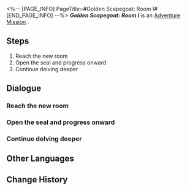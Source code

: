 <%-- [PAGE_INFO]
PageTitle=#Golden Scapegoat: Room I#
[END_PAGE_INFO] --%>
{{Stub|Dialogue.}}
{{Mission Infobox
|id            = 8030103
|title         = 
|image         = <!--Mission Golden Scapegoat Room I.png-->
|type          = Adventure
|event_name    = 
|chapter       = 
|requirements  = {{subst:void|<!--Unknown: {"Type":"Manual"}-->}}
|summary       = <!--official mission summary from Fate's Atlas-->
|characters    = Trailblazer
|startLocation = [[<!--starting world-->]] - [[<!--starting area-->]]
|world         = <!--starting world-->
|area          = <!--starting area-->
|prev          = 
|next          = 
|rewards       = 
}}
'''''Golden Scapegoat: Room I''''' is an [[Adventure Mission]]<!--in [world]-->.

==Steps==
# Reach the new room
# Open the seal and progress onward
# Continue delving deeper

<!--
==Gameplay Notes==

--><!--
==Trial Character==

-->
==Dialogue==
{{Stub Dialogue}}
===Reach the new room{{subst:void|<!--803010301-->}}===
{{Mission Description|type=adventure|location=<!--to be added-->|A hero cannot take victory by defeating just a single monster. Why would there only be one gate in front of a vault?}}
{{Dialogue Start}}
:{{tx}}
{{Dialogue End}}

===Open the seal and progress onward{{subst:void|<!--803010302-->}}===
{{Dialogue Start}}
:{{tx}}
{{Dialogue End}}

===Continue delving deeper{{subst:void|<!--803010303-->}}===
{{Dialogue Start}}
:{{tx}}
{{Dialogue End}}

==Other Languages==
{{Other Languages
|en   = Golden Scapegoat: Room I
|zhs  = 黄金替罪羊-房间Ⅰ
|zht  = 黃金替罪羔羊-房間Ⅰ
|ja   = 黄金のスケープゴート：部屋I
|ko   = 황금 희생양-방Ⅰ
|es   = Chivo expiatorio dorado: sala I
|fr   = Salle I du Bouc émissaire doré
|ru   = Золотое руно отпущения I
|th   = แพะรับบาปทองคำ: ห้อง I
|vi   = Con Dê Gánh Tội Vàng: Phòng I
|de   = Goldener Sündenbock: Raum I
|id   = Kambing Hitam Emas: Ruangan I
|pt   = Bode Expiatório Dourado: Sala I
}}

==Change History==
{{Change History|3.0}}
